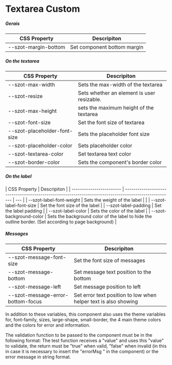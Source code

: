 <!-- Badge.stories.mdx -->



<Meta title="Components/Textarea/Custom" />

# Textarea Custom

##### Gerais

| CSS Property         | Descripiton                 |
| -------------------- | --------------------------- |
| --szot-margin-bottom | Set component bottom margin |

##### On the textarea

| CSS Property                 | Descripiton                                |
| ---------------------------- | ------------------------------------------ |
| --szot-max-width             | Sets the max-width of the textarea         |
| --szot-resize                | Sets whether an element is user resizable. |
| --szot-max-height            | sets the maximum height of the textarea    |
| --szot-font-size             | Set the font size of textarea              |
| --szot-placeholder-font-size | Sets the placeholder font size             |
| --szot-placeholder-color     | Sets placeholder color                     |
| --szot-textarea-color        | Set textarea text color                    |
| --szot-border-color          | Sets the component's border color          |

##### On the label

| CSS Property             | Descripiton                                                                                           |
| ------------------------ | ----------------------------------------------------------------------------------------------------- | --- |
| --szot-label-font-weight | Sets the weight of the label                                                                          |     |
| --szot-label-font-size   | Set the font size of the label                                                                        |
| --szot-label-padding     | Set the label padding                                                                                 |
| --szot-label-color       | Sets the color of the label                                                                           |
| --szot-background-color  | Sets the background color of the label to hide the outline border. (Set according to page background) |

##### Messages

| CSS Property                      | Descripiton                                                     |
| --------------------------------- | --------------------------------------------------------------- |
| --szot-message-font-size          | Set the font size of messages                                   |
| --szot-message-bottom             | Set message text position to the bottom                         |
| --szot-message-left               | Set message position to left                                    |
| --szot-message-error-bottom-focus | Set error text position to low when helper text is also showing |

<p>
  In addition to these variables, this component also uses the theme variables
  for, font-family, sizes, large-shape, small-border, the 4 main theme colors
  and the colors for error and information.
</p>

<p>
  The validation function to be passed to the component must be in the following
  format: The test function receives a "value" and uses this "value" to
  validate, the return must be "true" when valid, "false" when invalid (in this
  in case it is necessary to insert the "errorMsg " in the component) or the
  error message in string format.
</p>
